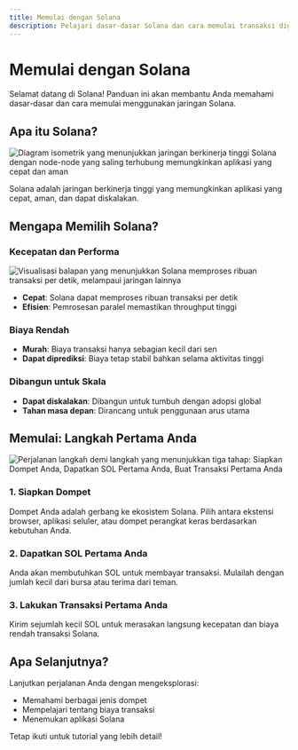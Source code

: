 ```yaml
---
title: Memulai dengan Solana
description: Pelajari dasar-dasar Solana dan cara memulai transaksi digital
---
```


# Memulai dengan Solana

Selamat datang di Solana! Panduan ini akan membantu Anda memahami dasar-dasar
dan cara memulai menggunakan jaringan Solana.

## Apa itu Solana?

![Diagram isometrik yang menunjukkan jaringan berkinerja tinggi Solana dengan node-node yang saling terhubung memungkinkan aplikasi yang cepat dan aman](/images/learn/solana_network_isometric.webp)

Solana adalah jaringan berkinerja tinggi yang memungkinkan aplikasi yang cepat,
aman, dan dapat diskalakan.

## Mengapa Memilih Solana?

### Kecepatan dan Performa

![Visualisasi balapan yang menunjukkan Solana memproses ribuan transaksi per detik, melampaui jaringan lainnya](/images/learn/speed_and_performance.webp)

- **Cepat**: Solana dapat memproses ribuan transaksi per detik
- **Efisien**: Pemrosesan paralel memastikan throughput tinggi

### Biaya Rendah

- **Murah**: Biaya transaksi hanya sebagian kecil dari sen
- **Dapat diprediksi**: Biaya tetap stabil bahkan selama aktivitas tinggi

### Dibangun untuk Skala

- **Dapat diskalakan**: Dibangun untuk tumbuh dengan adopsi global
- **Tahan masa depan**: Dirancang untuk penggunaan arus utama

## Memulai: Langkah Pertama Anda

![Perjalanan langkah demi langkah yang menunjukkan tiga tahap: Siapkan Dompet Anda, Dapatkan SOL Pertama Anda, Buat Transaksi Pertama Anda](/images/learn/getting_started.webp)

### 1. Siapkan Dompet

Dompet Anda adalah gerbang ke ekosistem Solana. Pilih antara ekstensi browser,
aplikasi seluler, atau dompet perangkat keras berdasarkan kebutuhan Anda.

### 2. Dapatkan SOL Pertama Anda

Anda akan membutuhkan SOL untuk membayar transaksi. Mulailah dengan jumlah kecil
dari bursa atau terima dari teman.

### 3. Lakukan Transaksi Pertama Anda

Kirim sejumlah kecil SOL untuk merasakan langsung kecepatan dan biaya rendah
transaksi Solana.

## Apa Selanjutnya?

Lanjutkan perjalanan Anda dengan mengeksplorasi:

- Memahami berbagai jenis dompet
- Mempelajari tentang biaya transaksi
- Menemukan aplikasi Solana

Tetap ikuti untuk tutorial yang lebih detail!